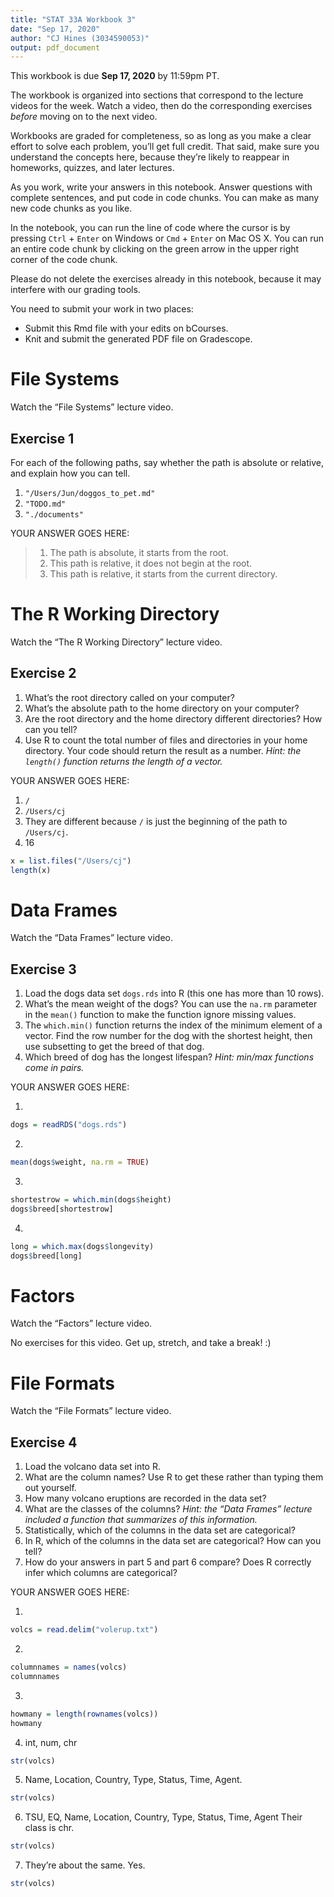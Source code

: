 ```yaml
---
title: "STAT 33A Workbook 3"
date: "Sep 17, 2020"
author: "CJ Hines (3034590053)"
output: pdf_document
---
```


This workbook is due __Sep 17, 2020__ by 11:59pm PT.

The workbook is organized into sections that correspond to the lecture videos
for the week. Watch a video, then do the corresponding exercises _before_
moving on to the next video.

Workbooks are graded for completeness, so as long as you make a clear effort to
solve each problem, you'll get full credit. That said, make sure you understand
the concepts here, because they're likely to reappear in homeworks, quizzes,
and later lectures.

As you work, write your answers in this notebook. Answer questions with
complete sentences, and put code in code chunks. You can make as many new code
chunks as you like.

In the notebook, you can run the line of code where the cursor is by pressing
`Ctrl` + `Enter` on Windows or `Cmd` + `Enter` on Mac OS X. You can run an
entire code chunk by clicking on the green arrow in the upper right corner of
the code chunk. 

Please do not delete the exercises already in this notebook, because it may
interfere with our grading tools.

You need to submit your work in two places:

* Submit this Rmd file with your edits on bCourses.
* Knit and submit the generated PDF file on Gradescope.


File Systems
============

Watch the "File Systems" lecture video.


## Exercise 1

For each of the following paths, say whether the path is absolute or relative,
and explain how you can tell.

1. `"/Users/Jun/doggos_to_pet.md"`
2. `"TODO.md"`
3. `"./documents"`

YOUR ANSWER GOES HERE:

> 1. The path is absolute, it starts from the root. 
> 2. This path is relative, it does not begin at the root.
> 3. This path is relative,  it starts from the current directory.


The R Working Directory
=======================

Watch the "The R Working Directory" lecture video.


## Exercise 2

1. What's the root directory called on your computer?
2. What's the absolute path to the home directory on your computer?
3. Are the root directory and the home directory different directories? How can
   you tell?
4. Use R to count the total number of files and directories in your home
   directory. Your code should return the result as a number. _Hint: the
   `length()` function returns the length of a vector._

YOUR ANSWER GOES HERE:

1. `/`
2. `/Users/cj`
3. They are different because `/` is just the beginning of the path to `/Users/cj`.
4. 16

```r
x = list.files("/Users/cj")
length(x)
```

Data Frames
===========

Watch the "Data Frames" lecture video.

## Exercise 3

1. Load the dogs data set `dogs.rds` into R (this one has more than 10 rows).
2. What's the mean weight of the dogs? You can use the `na.rm` parameter in the
   `mean()` function to make the function ignore missing values.
3. The `which.min()` function returns the index of the minimum element of a
   vector. Find the row number for the dog with the shortest height, then use
   subsetting to get the breed of that dog.
4. Which breed of dog has the longest lifespan? _Hint: min/max functions come
   in pairs._

YOUR ANSWER GOES HERE:

1. 
```r
dogs = readRDS("dogs.rds")
```
2.
```r
mean(dogs$weight, na.rm = TRUE)
```
3. 
```r
shortestrow = which.min(dogs$height)
dogs$breed[shortestrow]
```
4. 
```r
long = which.max(dogs$longevity)
dogs$breed[long]
```


Factors
=======

Watch the "Factors" lecture video.


No exercises for this video. Get up, stretch, and take a break! :)


File Formats
============

Watch the "File Formats" lecture video.


## Exercise 4

1. Load the volcano data set into R.
2. What are the column names? Use R to get these rather than typing them out
   yourself.
3. How many volcano eruptions are recorded in the data set?
4. What are the classes of the columns? _Hint: the "Data Frames" lecture
   included a function that summarizes of this information._
5. Statistically, which of the columns in the data set are categorical?
6. In R, which of the columns in the data set are categorical? How can you
   tell?
7. How do your answers in part 5 and part 6 compare? Does R correctly infer
   which columns are categorical?

YOUR ANSWER GOES HERE:

1. 
```r
volcs = read.delim("volerup.txt")
```
2. 
```r
columnnames = names(volcs)
columnnames
```
3. 
```r
howmany = length(rownames(volcs))
howmany
```
4. int, num, chr
```r
str(volcs)
```
5. Name, Location, Country, Type, Status, Time, Agent.
```r
str(volcs)
```
6. TSU,  EQ,  Name, Location, Country, Type, Status, Time, Agent Their class is chr.
```r
str(volcs)
```
7. They're about the same. Yes.
```r
str(volcs)
```